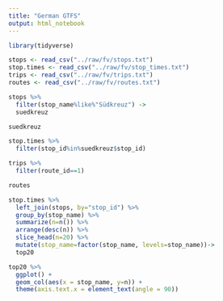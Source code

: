 ---
title: "German GTFS"
output: html_notebook
---


```{r}
library(tidyverse)
```

```{r}
stops <- read_csv("../raw/fv/stops.txt")
stop.times <- read_csv("../raw/fv/stop_times.txt")
trips <- read_csv("../raw/fv/trips.txt")
routes <- read_csv("../raw/fv/routes.txt")
```
```{r}
stops %>%
  filter(stop_name%like%"Südkreuz") ->
  suedkreuz

suedkreuz

```
```{r}
stop.times %>%
  filter(stop_id%in%suedkreuz$stop_id)
```
```{r}
trips %>%
  filter(route_id==1)
```
```{r}
routes
```
```{r}
stop.times %>%
  left_join(stops, by="stop_id") %>%
  group_by(stop_name) %>%
  summarize(n=n()) %>%
  arrange(desc(n)) %>%
  slice_head(n=20) %>%
  mutate(stop_name=factor(stop_name, levels=stop_name))->
  top20

top20 %>%
  ggplot() +
  geom_col(aes(x = stop_name, y=n)) +
  theme(axis.text.x = element_text(angle = 90))
```

